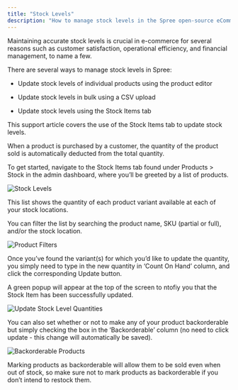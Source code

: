 ```yaml
---
title: "Stock Levels"
description: "How to manage stock levels in the Spree open-source eCommerce dashboard"
---
```


Maintaining accurate stock levels is crucial in e-commerce for several reasons such as customer satisfaction, operational efficiency, and financial management, to name a few.

There are several ways to manage stock levels in Spree:

* Update stock levels of individual products using the product editor

* Update stock levels in bulk using a CSV upload

* Update stock levels using the Stock Items tab

<Note>This support article covers the use of the Stock Items tab to update stock levels.</Note>

When a product is purchased by a customer, the quantity of the product sold is automatically deducted from the total quantity.

To get started, navigate to the Stock Items tab found under Products > Stock in the admin dashboard, where you’ll be greeted by a list of products.

<img alt="Stock Levels" classname="block dark:hidden" src="https://vendo-production-res.cloudinary.com/image/upload/w_1920/q_auto/v1734430753/docs/Manage%20Products/Stock%20Levels/2.3.1.1_Stock_Items_-_Navigate_To_Tab_ew6unz.png" />

This list shows the quantity of each product variant available at each of your stock locations.

You can filter the list by searching the product name, SKU (partial or full), and/or the stock location.

<img alt="Product Filters" classname="block dark:hidden" src="https://vendo-production-res.cloudinary.com/image/upload/w_1920/q_auto/v1734430752/docs/Manage%20Products/Stock%20Levels/2.3.1.2_Stock_Items_-_Filters_iwmanv.png" />

Once you’ve found the variant(s) for which you’d like to update the quantity, you simply need to type in the new quantity in ‘Count On Hand’ column, and click the corresponding Update button.

A green popup will appear at the top of the screen to ntofiy you that the Stock Item has been successfully updated.

<img alt="Update Stock Level Quantities" classname="block dark:hidden" src="https://vendo-production-res.cloudinary.com/image/upload/w_1920/q_auto/v1734430754/docs/Manage%20Products/Stock%20Levels/2.3.1.3_Stock_Items_-_Update_Quantities_aqyqf3.png" />

You can also set whether or not to make any of your product backorderable but simply checking the box in the ‘Backorderable’ column (no need to click update - this change will automatically be saved).

<img alt="Backorderable Products" classname="block dark:hidden" src="https://vendo-production-res.cloudinary.com/image/upload/w_1920/q_auto/v1734430754/docs/Manage%20Products/Stock%20Levels/2.3.1.4_Stock_Items_-_Backorderable_jztlp8.png" />

<Warning>Marking products as backorderable will allow them to be sold even when out of stock, so make sure not to mark products as backorderable if you don’t intend to restock them.</Warning>